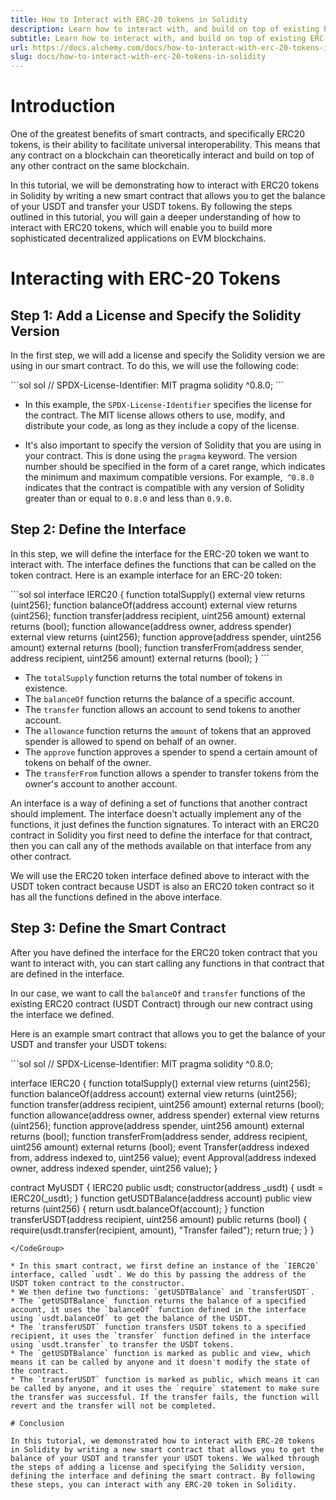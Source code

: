 ```yaml
---
title: How to Interact with ERC-20 tokens in Solidity
description: Learn how to interact with, and build on top of existing ERC-20 tokens using Solidity
subtitle: Learn how to interact with, and build on top of existing ERC-20 tokens using Solidity
url: https://docs.alchemy.com/docs/how-to-interact-with-erc-20-tokens-in-solidity
slug: docs/how-to-interact-with-erc-20-tokens-in-solidity
---
```


# Introduction

One of the greatest benefits of smart contracts, and specifically ERC20 tokens, is their ability to facilitate universal interoperability. This means that any contract on a blockchain can theoretically interact and build on top of any other contract on the same blockchain.

In this tutorial, we will be demonstrating how to interact with ERC20 tokens in Solidity by writing a new smart contract that allows you to get the balance of your USDT and transfer your USDT tokens. By following the steps outlined in this tutorial, you will gain a deeper understanding of how to interact with ERC20 tokens, which will enable you to build more sophisticated decentralized applications on EVM blockchains.

# Interacting with ERC-20 Tokens

## Step 1: Add a License and Specify the Solidity Version

In the first step, we will add a license and specify the Solidity version we are using in our smart contract. To do this, we will use the following code:

<CodeGroup>
  ```sol sol
  // SPDX-License-Identifier: MIT
  pragma solidity ^0.8.0;
  ```
</CodeGroup>

* In this example, the `SPDX-License-Identifier` specifies the license for the contract. The MIT license allows others to use, modify, and distribute your code, as long as they include a copy of the license.

* It's also important to specify the version of Solidity that you are using in your contract. This is done using the `pragma` keyword. The version number should be specified in the form of a caret range, which indicates the minimum and maximum compatible versions. For example,` ^0.8.0` indicates that the contract is compatible with any version of Solidity greater than or equal to `0.8.0` and less than `0.9.0`.

## Step 2: Define the Interface

In this step, we will define the interface for the ERC-20 token we want to interact with. The interface defines the functions that can be called on the token contract. Here is an example interface for an ERC-20 token:

<CodeGroup>
  ```sol sol
  interface IERC20 {
      function totalSupply() external view returns (uint256);
      function balanceOf(address account) external view returns (uint256);
      function transfer(address recipient, uint256 amount) external returns (bool);
      function allowance(address owner, address spender) external view returns (uint256);
      function approve(address spender, uint256 amount) external returns (bool);
      function transferFrom(address sender, address recipient, uint256 amount) external returns (bool);
  }
  ```
</CodeGroup>

* The `totalSupply` function returns the total number of tokens in existence.
* The `balanceOf` function returns the balance of a specific account.
* The `transfer` function allows an account to send tokens to another account.
* The `allowance` function returns the `amount` of tokens that an approved spender is allowed to spend on behalf of an owner.
* The `approve` function approves a spender to spend a certain amount of tokens on behalf of the owner.
* The `transferFrom` function allows a spender to transfer tokens from the owner's account to another account.

An interface is a way of defining a set of functions that another contract should implement. The interface doesn't actually implement any of the functions, it just defines the function signatures. To interact with an ERC20 contract in Solidity you first need to define the interface for that contract, then you can call any of the methods available on that interface from any other contract.

We will use the ERC20 token interface defined above to interact with the USDT token contract because USDT is also an ERC20 token contract so it has all the functions defined in the above interface.

## Step 3: Define the Smart Contract

After you have defined the interface for the ERC20 token contract that you want to interact with, you can start calling any functions in that contract that are defined in the interface.

In our case, we want to call the `balanceOf` and `transfer` functions of the existing ERC20 contract (USDT Contract) through our new contract using the interface we defined.

Here is an example smart contract that allows you to get the balance of your USDT and transfer your USDT tokens:

<CodeGroup>
  ```sol sol
  // SPDX-License-Identifier: MIT
  pragma solidity ^0.8.0;

  interface IERC20 {
      function totalSupply() external view returns (uint256);
      function balanceOf(address account) external view returns (uint256);
      function transfer(address recipient, uint256 amount) external returns (bool);
      function allowance(address owner, address spender) external view returns (uint256);
      function approve(address spender, uint256 amount) external returns (bool);
      function transferFrom(address sender, address recipient, uint256 amount) external returns (bool);
      event Transfer(address indexed from, address indexed to, uint256 value);
      event Approval(address indexed owner, address indexed spender, uint256 value);
  }

  contract MyUSDT {
      IERC20 public usdt;
      constructor(address _usdt) {
          usdt = IERC20(_usdt);
      }
      function getUSDTBalance(address account) public view returns (uint256) {
          return usdt.balanceOf(account);
      }
      function transferUSDT(address recipient, uint256 amount) public returns (bool) {
          require(usdt.transfer(recipient, amount), "Transfer failed");
          return true;
      }
  }
  ```
</CodeGroup>

* In this smart contract, we first define an instance of the `IERC20` interface, called `usdt`. We do this by passing the address of the USDT token contract to the constructor.
* We then define two functions: `getUSDTBalance` and `transferUSDT`.
* The `getUSDTBalance` function returns the balance of a specified account, it uses the `balanceOf` function defined in the interface using `usdt.balanceOf` to get the balance of the USDT.
* The `transferUSDT` function transfers USDT tokens to a specified recipient, it uses the `transfer` function defined in the interface using `usdt.transfer` to transfer the USDT tokens.
* The `getUSDTBalance` function is marked as public and view, which means it can be called by anyone and it doesn't modify the state of the contract.
* The `transferUSDT` function is marked as public, which means it can be called by anyone, and it uses the `require` statement to make sure the transfer was successful. If the transfer fails, the function will revert and the transfer will not be completed.

# Conclusion

In this tutorial, we demonstrated how to interact with ERC-20 tokens in Solidity by writing a new smart contract that allows you to get the balance of your USDT and transfer your USDT tokens. We walked through the steps of adding a license and specifying the Solidity version, defining the interface and defining the smart contract. By following these steps, you can interact with any ERC-20 token in Solidity.

